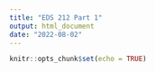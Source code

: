 ```yaml
---
title: "EDS 212 Part 1"
output: html_document
date: "2022-08-02"
---
```


```r
knitr::opts_chunk$set(echo = TRUE)
```

